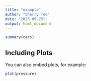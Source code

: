 ```yaml
---
title: "example"
author: "Sherry Tee"
date: "2023-05-25"
output: html_document
---
```


```r
summary(cars)
```

## Including Plots

You can also embed plots, for example:

```r
plot(pressure)
```
